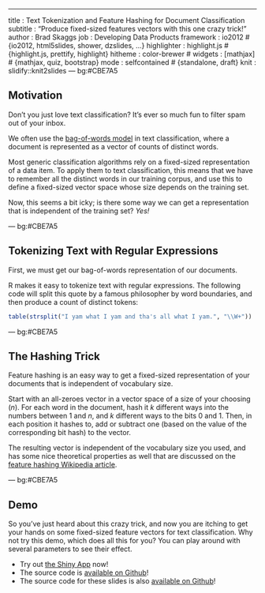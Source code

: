 --- 
title       : Text Tokenization and Feature Hashing for Document Classification
subtitle    : "Produce fixed-sized features vectors with this one crazy trick!"
author      : Brad Skaggs
job         : Developing Data Products
framework   : io2012        # {io2012, html5slides, shower, dzslides, ...}
highlighter : highlight.js  # {highlight.js, prettify, highlight}
hitheme     : color-brewer     # 
widgets     : [mathjax]            # {mathjax, quiz, bootstrap}
mode        : selfcontained # {standalone, draft}
knit        : slidify::knit2slides
---  bg:#CBE7A5

## Motivation

Don't you just love text classification?  It's ever so much fun to filter spam out of your inbox.

We often use the [bag-of-words model](https://en.wikipedia.org/wiki/Bag-of-words_model) in text classification, where a document is represented as a vector of counts of distinct words.

Most generic classification algorithms rely on a fixed-sized representation of a data item.  To apply them to text classification, this means that we have to remember all the distinct words in our training corpus, and use this to define a fixed-sized vector space whose size depends on the training set.

Now, this seems a bit icky; is there some way we can get a representation that is independent of the training set?  *Yes!*

---  bg:#CBE7A5

## Tokenizing Text with Regular Expressions

First, we must get our bag-of-words representation of our documents.

R makes it easy to tokenize text with regular expressions.  The following code will split this quote by a famous philosopher by word boundaries, and then produce a count of distinct tokens:

```r
table(strsplit("I yam what I yam and tha's all what I yam.", "\\W+"))
```

---  bg:#CBE7A5

## The Hashing Trick

Feature hashing is an easy way to get a fixed-sized representation of your documents that is independent of vocabulary size.

Start with an all-zeroes vector in a vector space of a size of your choosing ($n$).  For each word in the document, hash it $k$ different ways into the numbers between 1 and $n$, and $k$ different ways to the bits 0 and 1.  Then, in each position it hashes to, add or subtract one (based on the value of the corresponding bit hash) to the vector.

The resulting vector is independent of the vocabulary size you used, and has some nice theoretical properties as well that are discussed on the [feature hashing Wikipedia article](https://en.wikipedia.org/wiki/Feature_hashing).

---  bg:#CBE7A5

## Demo

So you've just heard about this crazy trick, and now you are itching to get your hands on some fixed-sized feature vectors for text classification.  Why not try this demo, which does all this for you?  You can play around with several parameters to see their effect.

* Try out [the Shiny App](https://skaggs.shinyapps.io/text-tokenization-and-feature-hashing/) now!
* The source code is [available on Github](https://github.com/bskaggs/text-tokenization-and-feature-hashing)!
* The source code for these slides is also [available on Github](https://github.com/bskaggs/text-tokenization-and-feature-hashing-slides)!



